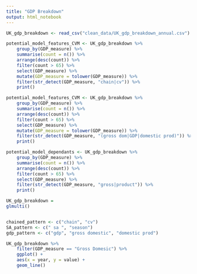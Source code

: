 ```yaml
---
title: "GDP Breakdown"
output: html_notebook
---
```



```r
UK_gdp_breakdown <- read_csv("clean_data/UK_gdp_breakdown_annual.csv")

potential_model_features_CVM <- UK_gdp_breakdown %>% 
    group_by(GDP_measure) %>% 
    summarise(count = n()) %>% 
    arrange(desc(count)) %>% 
    filter(count > 65) %>% 
    select(GDP_measure) %>%
    mutate(GDP_measure = tolower(GDP_measure)) %>% 
    filter(str_detect(GDP_measure, "chain|cv")) %>% 
    print()


```
```r

potential_model_features_CVM <- UK_gdp_breakdown %>% 
    group_by(GDP_measure) %>% 
    summarise(count = n()) %>% 
    arrange(desc(count)) %>% 
    filter(count > 65) %>%
    select(GDP_measure) %>%
    mutate(GDP_measure = tolower(GDP_measure)) %>% 
    filter(str_detect(GDP_measure, "(gross dom|GDP|domestic prod)")) %>%
    print()
```

```r
potential_model_dependants <- UK_gdp_breakdown %>% 
    group_by(GDP_measure) %>% 
    summarise(count = n()) %>% 
    arrange(desc(count)) %>% 
    filter(count > 65) %>%
    select(GDP_measure) %>%
    filter(str_detect(GDP_measure, "gross|product")) %>%
    print()

UK_gdp_breakdown = 
glmulti()


chained_pattern <- c("chain", "cv")
SA_pattern <- c(" sa ", "season")
gdp_pattern <- c("gdp", "gross domestic", "domestic prod")

```

```r
UK_gdp_breakdown %>% 
    filter(GDP_measure == "Gross Domesic") %>% 
    ggplot() +
    aes(x = year, y = value) +
    geom_line()

```

